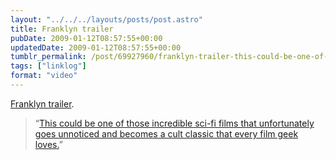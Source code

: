 ```yaml
---
layout: "../../../layouts/posts/post.astro"
title: Franklyn trailer
pubDate: 2009-01-12T08:57:55+00:00
updatedDate: 2009-01-12T08:57:55+00:00
tumblr_permalink: /post/69927960/franklyn-trailer-this-could-be-one-of-those
tags: ["linklog"]
format: "video"
---
```



<YouTube id="https://www.youtube.com/watch?v=08Nj6a8U2uk" />

[Franklyn trailer][1].

> &ldquo;[This could be one of those incredible sci-fi films that unfortunately goes unnoticed and becomes a cult classic that every film geek loves.][2]&rdquo;

[1]: https://www.youtube.com/watch?v=08Nj6a8U2uk
[2]: http://www.firstshowing.net/2009/01/10/must-watch-badass-trailer-for-neo-noir-sci-fi-franklyn/
